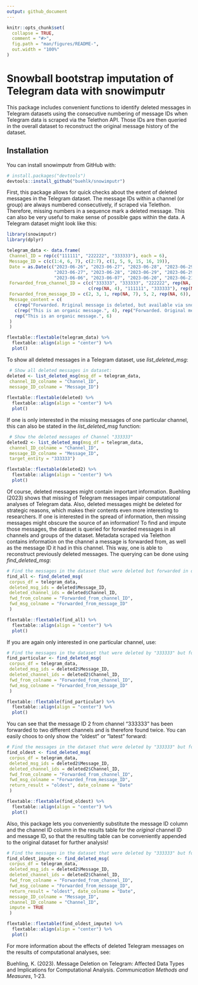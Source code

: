 ```yaml
---
output: github_document
---
```


<!-- README.md is generated from README.Rmd. Please edit that file -->

```r
knitr::opts_chunk$set(
  collapse = TRUE,
  comment = "#>",
  fig.path = "man/figures/README-",
  out.width = "100%"
)
```

# Snowball bootstrap imputation of Telegram data with snowimputr

This package includes convenient functions to identify deleted messages in Telegram datasets using the consecutive numbering of message IDs when Telegram data is scraped via the Telethon API. Those IDs are then queried in the overall dataset to reconstruct the original message history of the dataset.

## Installation

You can install snowimputr from GitHub with:


```r
# install.packages("devtools")
devtools::install_github("buehlk/snowimputr")

```

First, this package allows for quick checks about the extent of deleted messages in the Telegram dataset. The message IDs within a channel (or group) are always numbered consecutively, if scraped via Telethon. Therefore, missing numbers in a sequence mark a deleted message. This can also be very useful to make sense of possible gaps within the data. A Telegram dataset might look like this:


```r
library(snowimputr)
library(dplyr)

telegram_data <- data.frame(
 Channel_ID = rep(c("111111", "222222", "333333"), each = 6),
 Message_ID = c(c(1:4, 6, 7), c(2:7), c(1, 5, 9, 15, 16, 19)),
 Date = as.Date(c("2023-06-26", "2023-06-27", "2023-06-28", "2023-06-29", "2023-06-30", "2023-07-01",
                  "2023-06-27", "2023-06-28", "2023-06-29", "2023-06-29", "2023-06-30", "2023-07-01",
                  "2023-06-06", "2023-06-07", "2023-06-20", "2023-06-21", "2023-06-30", "2023-07-01"), format = "%Y-%m-%d"),
 Forwarded_from_channel_ID = c(c("333333", "333333", "222222", rep(NA, 3)),
                               c(rep(NA, 4), "111111", "333333"), rep(NA, 6)),
 Forwarded_from_message_ID = c(2, 3, 1, rep(NA, 7), 5, 2, rep(NA, 6)),
 Message_content = c(
   c(rep("Forwarded. Rriginal message is deleted, but available via snowball bootstrap imputation.", 3), rep("This is an organic message.", 3)),
   c(rep("This is an organic message.", 4), rep("Forwarded. Original message is deleted, but available via snowball bootstrap imputation.", 2)),
   rep("This is an organic message.", 6)
 )
 )

flextable::flextable(telegram_data) %>% 
  flextable::align(align = "center") %>% 
  plot()

```

To show all deleted messages in a Telegram dataset, use *list_deleted_msg*:
```r
 # Show all deleted messages in dataset:
deleted <- list_deleted_msg(msg_df = telegram_data,
 channel_ID_colname = "Channel_ID",
 message_ID_colname = "Message_ID")
 
flextable::flextable(deleted) %>%  
  flextable::align(align = "center") %>% 
  plot()


```

If one is only interested in the missing messages of one particular channel, this can also be stated in the *list_deleted_msg* function:
```r
 # Show the deleted messages of Channel "333333"
deleted2 <- list_deleted_msg(msg_df = telegram_data,
 channel_ID_colname = "Channel_ID",
 message_ID_colname = "Message_ID",
 target_entity = "333333")

flextable::flextable(deleted2) %>%  
  flextable::align(align = "center") %>% 
  plot()
```

Of course, deleted messages might contain important information. Buehling (2023) shows that missing of Telegram messages impair computational analyses of Telegram data. Also, deleted messages might be deleted for strategic reasons, which makes their contents even more interesting to researchers. If one is interested in the spread of information, then missing messages might obscure the source of an information! To find and impute those messages, the dataset is queried for forwarded messages in all channels and groups of the dataset. Metadata scraped via Telethon contains information on the channel a message is forwarded from, as well as the message ID it had in this channel. This way, one is able to reconstruct previously deleted messages. The querying can be done using *find_deleted_msg*:

```r
# Find the messages in the dataset that were deleted but forwarded in other channels
find_all <- find_deleted_msg(
 corpus_df = telegram_data,
 deleted_msg_ids = deleted$Message_ID,
 deleted_channel_ids = deleted$Channel_ID,
 fwd_from_colname = "Forwarded_from_channel_ID",
 fwd_msg_colname = "Forwarded_from_message_ID"
 )

flextable::flextable(find_all) %>%  
  flextable::align(align = "center") %>% 
  plot()
```

If you are again only interested in one particular channel, use:
```r
# Find the messages in the dataset that were deleted by "333333" but forwarded in other channels
find_particular <- find_deleted_msg(
 corpus_df = telegram_data,
 deleted_msg_ids = deleted2$Message_ID,
 deleted_channel_ids = deleted2$Channel_ID,
 fwd_from_colname = "Forwarded_from_channel_ID",
 fwd_msg_colname = "Forwarded_from_message_ID"
 )

flextable::flextable(find_particular) %>%  
  flextable::align(align = "center") %>% 
  plot()
```
You can see that the message ID 2 from channel "333333" has been forwarded to two different channels and is therefore found twice. You can easily choos to only show the "oldest" or "latest" forward:

```r
# Find the messages in the dataset that were deleted by "333333" but forwarded in other channels
find_oldest <- find_deleted_msg(
 corpus_df = telegram_data,
 deleted_msg_ids = deleted2$Message_ID,
 deleted_channel_ids = deleted2$Channel_ID,
 fwd_from_colname = "Forwarded_from_channel_ID",
 fwd_msg_colname = "Forwarded_from_message_ID",
 return_result = "oldest", date_colname = "Date"
 )

flextable::flextable(find_oldest) %>%  
  flextable::align(align = "center") %>% 
  plot()
```

Also, this package lets you conveniently substitute the message ID column and the channel ID column in the results table for the *original* channel ID and message ID, so that the resulting table can be conveniently appended to the original dataset for further analysis!


```r
# Find the messages in the dataset that were deleted by "333333" but forwarded in other channels
find_oldest_impute <- find_deleted_msg(
 corpus_df = telegram_data,
 deleted_msg_ids = deleted2$Message_ID,
 deleted_channel_ids = deleted2$Channel_ID,
 fwd_from_colname = "Forwarded_from_channel_ID",
 fwd_msg_colname = "Forwarded_from_message_ID",
 return_result = "oldest", date_colname = "Date",
 message_ID_colname = "Message_ID",
 channel_ID_colname = "Channel_ID",
 impute = TRUE
 )

flextable::flextable(find_oldest_impute) %>%  
  flextable::align(align = "center") %>% 
  plot()
```

For more information about the effects of deleted Telegram messages on the results of computational analyses, see: 

Buehling, K. (2023). Message Deletion on Telegram: Affected Data Types and Implications for Computational Analysis. *Communication Methods and Measures*, 1-23.